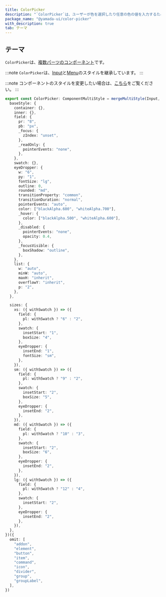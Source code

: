```yaml
---
title: ColorPicker
description: "`ColorPicker`は、ユーザーが色を選択したり任意の色の値を入力するために使用されるコンポーネントです。"
package_name: "@yamada-ui/color-picker"
with_description: true
tab: テーマ
---
```


## テーマ

`ColorPicker`は、[複数パーツのコンポーネント](/styled-system/theming/component-styles#複数パーツのコンポーネント)です。

:::note
`ColorPicker`は、[Input](/components/forms/input)と[Menu](/components/overlay/menu)のスタイルを継承しています。
:::

:::note
コンポーネントのスタイルを変更したい場合は、[こちら](/styled-system/theming/customize-theme#コンポーネントのスタイルを変更する)をご覧ください。
:::

```ts
export const ColorPicker: ComponentMultiStyle = mergeMultiStyle(Input, Menu, {
  baseStyle: {
    container: {},
    inner: {},
    field: {
      pr: "8",
      pb: "px",
      _focus: {
        zIndex: "unset",
      },
      _readOnly: {
        pointerEvents: "none",
      },
    },
    swatch: {},
    eyeDropper: {
      w: "6",
      py: "1",
      fontSize: "lg",
      outline: 0,
      rounded: "md",
      transitionProperty: "common",
      transitionDuration: "normal",
      pointerEvents: "auto",
      color: ["blackAlpha.600", "whiteAlpha.700"],
      _hover: {
        color: ["blackAlpha.500", "whiteAlpha.600"],
      },
      _disabled: {
        pointerEvents: "none",
        opacity: 0.4,
      },
      _focusVisible: {
        boxShadow: "outline",
      },
    },
    list: {
      w: "auto",
      minW: "auto",
      maxH: "inherit",
      overflowY: "inherit",
      p: "2",
    },
  },

  sizes: {
    xs: ({ withSwatch }) => ({
      field: {
        pl: withSwatch ? "6" : "2",
      },
      swatch: {
        insetStart: "1",
        boxSize: "4",
      },
      eyeDropper: {
        insetEnd: "1",
        fontSize: "sm",
      },
    }),
    sm: ({ withSwatch }) => ({
      field: {
        pl: withSwatch ? "9" : "2",
      },
      swatch: {
        insetStart: "2",
        boxSize: "5",
      },
      eyeDropper: {
        insetEnd: "2",
      },
    }),
    md: ({ withSwatch }) => ({
      field: {
        pl: withSwatch ? "10" : "3",
      },
      swatch: {
        insetStart: "2",
        boxSize: "6",
      },
      eyeDropper: {
        insetEnd: "2",
      },
    }),
    lg: ({ withSwatch }) => ({
      field: {
        pl: withSwatch ? "12" : "4",
      },
      swatch: {
        insetStart: "2",
      },
      eyeDropper: {
        insetEnd: "2",
      },
    }),
  },
})({
  omit: [
    "addon",
    "element",
    "button",
    "item",
    "command",
    "icon",
    "divider",
    "group",
    "groupLabel",
  ],
})
```

